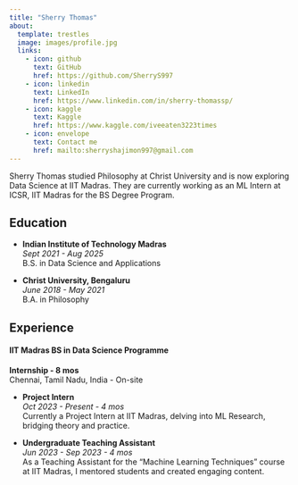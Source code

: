```yaml
---
title: "Sherry Thomas"
about:
  template: trestles
  image: images/profile.jpg
  links:
    - icon: github
      text: GitHub
      href: https://github.com/SherryS997
    - icon: linkedin
      text: LinkedIn
      href: https://www.linkedin.com/in/sherry-thomassp/
    - icon: kaggle
      text: Kaggle
      href: https://www.kaggle.com/iveeaten3223times
    - icon: envelope
      text: Contact me
      href: mailto:sherryshajimon997@gmail.com
---
```


:::{#hero-heading}

Sherry Thomas studied Philosophy at Christ University and is now exploring Data Science at IIT Madras. They are currently working as an ML Intern at ICSR, IIT Madras for the BS Degree Program.

## Education

- **Indian Institute of Technology Madras**  
  *Sept 2021 - Aug 2025*  
  B.S. in Data Science and Applications

- **Christ University, Bengaluru**  
  *June 2018 - May 2021*  
   B.A. in Philosophy

## Experience

#### IIT Madras BS in Data Science Programme
**Internship - 8 mos**  
Chennai, Tamil Nadu, India - On-site

- **Project Intern**  
  *Oct 2023 - Present - 4 mos*  
  Currently a Project Intern at IIT Madras, delving into ML Research, bridging theory and practice.

- **Undergraduate Teaching Assistant**  
  *Jun 2023 - Sep 2023 - 4 mos*  
   As a Teaching Assistant for the "Machine Learning Techniques" course at IIT Madras, I mentored students and created engaging content.

:::